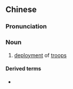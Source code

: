 {{also|战阵}}
==Chinese==
{{zh-forms|s=战阵}}

===Pronunciation===
{{zh-pron
|m=zhànzhèn
|cat=n
}}

===Noun===
{{zh-noun}}

# [[deployment]] of [[troops]]

====Derived terms====
* {{zh-l|戰陣舞}}